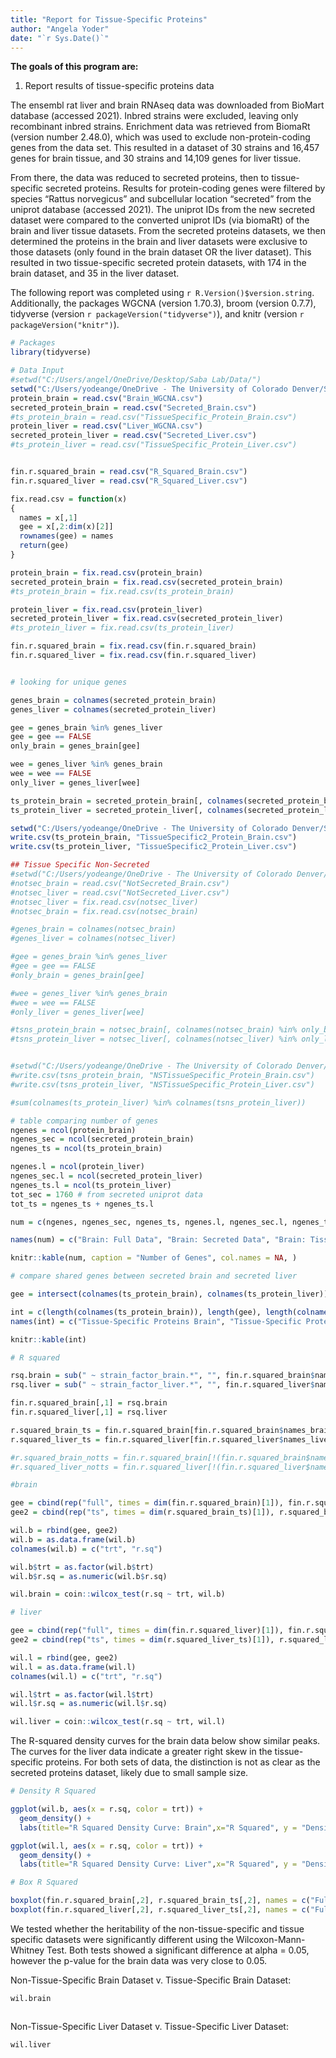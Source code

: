 ```yaml
---
title: "Report for Tissue-Specific Proteins"
author: "Angela Yoder"
date: "`r Sys.Date()`"
---
```


**The goals of this program are:**

1. Report results of tissue-specific proteins data

The ensembl rat liver and brain RNAseq data was downloaded from BioMart database (accessed 2021). Inbred strains were excluded, leaving only recombinant inbred strains. Enrichment data was retrieved from BiomaRt (version number 2.48.0), which was used to exclude non-protein-coding genes from the data set. This resulted in a dataset of 30 strains and 16,457 genes for brain tissue, and 30 strains and 14,109 genes for liver tissue. 

From there, the data was reduced to secreted proteins, then to tissue-specific secreted proteins. Results for protein-coding genes were filtered by species "Rattus norvegicus" and subcellular location "secreted" from the uniprot database (accessed 2021). The uniprot IDs from the new secreted dataset were compared to the converted uniprot IDs (via biomaRt) of the brain and liver tissue datasets. From the secreted proteins datasets, we then determined the proteins in the brain and liver datasets were exclusive to those datasets (only found in the brain dataset OR the liver dataset). This resulted in two tissue-specific secreted protein datasets, with 174 in the brain dataset, and 35 in the liver dataset.  

The following report was completed using `r R.Version()$version.string`. Additionally, the packages WGCNA (version 1.70.3), broom (version 0.7.7), tidyverse (version `r packageVersion("tidyverse")`), and knitr (version `r packageVersion("knitr")`). 

```r
# Packages
library(tidyverse)

# Data Input
#setwd("C:/Users/angel/OneDrive/Desktop/Saba Lab/Data/")
setwd("C:/Users/yodeange/OneDrive - The University of Colorado Denver/Saba Lab/Data")
protein_brain = read.csv("Brain_WGCNA.csv")
secreted_protein_brain = read.csv("Secreted_Brain.csv")
#ts_protein_brain = read.csv("TissueSpecific_Protein_Brain.csv")
protein_liver = read.csv("Liver_WGCNA.csv")
secreted_protein_liver = read.csv("Secreted_Liver.csv")
#ts_protein_liver = read.csv("TissueSpecific_Protein_Liver.csv")


fin.r.squared_brain = read.csv("R_Squared_Brain.csv")
fin.r.squared_liver = read.csv("R_Squared_Liver.csv")

fix.read.csv = function(x)
{
  names = x[,1]
  gee = x[,2:dim(x)[2]]
  rownames(gee) = names
  return(gee)
}

protein_brain = fix.read.csv(protein_brain)
secreted_protein_brain = fix.read.csv(secreted_protein_brain)
#ts_protein_brain = fix.read.csv(ts_protein_brain)

protein_liver = fix.read.csv(protein_liver)
secreted_protein_liver = fix.read.csv(secreted_protein_liver)
#ts_protein_liver = fix.read.csv(ts_protein_liver)

fin.r.squared_brain = fix.read.csv(fin.r.squared_brain)
fin.r.squared_liver = fix.read.csv(fin.r.squared_liver)



```

```r
# looking for unique genes

genes_brain = colnames(secreted_protein_brain)
genes_liver = colnames(secreted_protein_liver)

gee = genes_brain %in% genes_liver
gee = gee == FALSE
only_brain = genes_brain[gee]

wee = genes_liver %in% genes_brain
wee = wee == FALSE
only_liver = genes_liver[wee]

ts_protein_brain = secreted_protein_brain[, colnames(secreted_protein_brain) %in% only_brain]
ts_protein_liver = secreted_protein_liver[, colnames(secreted_protein_liver) %in% only_liver]

setwd("C:/Users/yodeange/OneDrive - The University of Colorado Denver/Saba Lab/Data")
write.csv(ts_protein_brain, "TissueSpecific2_Protein_Brain.csv")
write.csv(ts_protein_liver, "TissueSpecific2_Protein_Liver.csv")

## Tissue Specific Non-Secreted
#setwd("C:/Users/yodeange/OneDrive - The University of Colorado Denver/Saba Lab/Data")
#notsec_brain = read.csv("NotSecreted_Brain.csv")
#notsec_liver = read.csv("NotSecreted_Liver.csv")
#notsec_liver = fix.read.csv(notsec_liver)
#notsec_brain = fix.read.csv(notsec_brain)

#genes_brain = colnames(notsec_brain)
#genes_liver = colnames(notsec_liver)

#gee = genes_brain %in% genes_liver
#gee = gee == FALSE
#only_brain = genes_brain[gee]

#wee = genes_liver %in% genes_brain
#wee = wee == FALSE
#only_liver = genes_liver[wee]

#tsns_protein_brain = notsec_brain[, colnames(notsec_brain) %in% only_brain]
#tsns_protein_liver = notsec_liver[, colnames(notsec_liver) %in% only_liver]


#setwd("C:/Users/yodeange/OneDrive - The University of Colorado Denver/Saba Lab/Data")
#write.csv(tsns_protein_brain, "NSTissueSpecific_Protein_Brain.csv")
#write.csv(tsns_protein_liver, "NSTissueSpecific_Protein_Liver.csv")

#sum(colnames(ts_protein_liver) %in% colnames(tsns_protein_liver))

```

```r
# table comparing number of genes
ngenes = ncol(protein_brain)
ngenes_sec = ncol(secreted_protein_brain)
ngenes_ts = ncol(ts_protein_brain)

ngenes.l = ncol(protein_liver)
ngenes_sec.l = ncol(secreted_protein_liver)
ngenes_ts.l = ncol(ts_protein_liver)
tot_sec = 1760 # from secreted uniprot data
tot_ts = ngenes_ts + ngenes_ts.l

num = c(ngenes, ngenes_sec, ngenes_ts, ngenes.l, ngenes_sec.l, ngenes_ts.l, tot_sec, tot_ts)

names(num) = c("Brain: Full Data", "Brain: Secreted Data", "Brain: Tissue-Specific Data", "Liver: Full Data", "Liver: Secreted Data", "Liver: Tissue-Specific Data", "Total Secreted Rat Proteins", "Total Tissue-Specific Rat Proteins")

knitr::kable(num, caption = "Number of Genes", col.names = NA, )

# compare shared genes between secreted brain and secreted liver

gee = intersect(colnames(ts_protein_brain), colnames(ts_protein_liver))

int = c(length(colnames(ts_protein_brain)), length(gee), length(colnames(ts_protein_liver)))
names(int) = c("Tissue-Specific Proteins Brain", "Tissue-Specific Proteins Shared by Brain and Liver", "Tissue-Specific Proteins Liver")

knitr::kable(int)

```

```r
# R squared

rsq.brain = sub(" ~ strain_factor_brain.*", "", fin.r.squared_brain$names_brain)
rsq.liver = sub(" ~ strain_factor_liver.*", "", fin.r.squared_liver$names_liver)

fin.r.squared_brain[,1] = rsq.brain
fin.r.squared_liver[,1] = rsq.liver

r.squared_brain_ts = fin.r.squared_brain[fin.r.squared_brain$names_brain %in% colnames(ts_protein_brain),]
r.squared_liver_ts = fin.r.squared_liver[fin.r.squared_liver$names_liver %in% colnames(ts_protein_liver),]

#r.squared_brain_notts = fin.r.squared_brain[!(fin.r.squared_brain$names_brain %in% colnames(ts_protein_brain)),]
#r.squared_liver_notts = fin.r.squared_liver[!(fin.r.squared_liver$names_liver %in% colnames(ts_protein_liver)),]

#brain

gee = cbind(rep("full", times = dim(fin.r.squared_brain)[1]), fin.r.squared_brain[,2])
gee2 = cbind(rep("ts", times = dim(r.squared_brain_ts)[1]), r.squared_brain_ts[,2])

wil.b = rbind(gee, gee2)
wil.b = as.data.frame(wil.b)
colnames(wil.b) = c("trt", "r.sq")

wil.b$trt = as.factor(wil.b$trt)
wil.b$r.sq = as.numeric(wil.b$r.sq)

wil.brain = coin::wilcox_test(r.sq ~ trt, wil.b)

# liver

gee = cbind(rep("full", times = dim(fin.r.squared_liver)[1]), fin.r.squared_liver[,2])
gee2 = cbind(rep("ts", times = dim(r.squared_liver_ts)[1]), r.squared_liver_ts[,2])

wil.l = rbind(gee, gee2)
wil.l = as.data.frame(wil.l)
colnames(wil.l) = c("trt", "r.sq")

wil.l$trt = as.factor(wil.l$trt)
wil.l$r.sq = as.numeric(wil.l$r.sq)

wil.liver = coin::wilcox_test(r.sq ~ trt, wil.l)

```

The R-squared density curves for the brain data below show similar peaks. The curves for the liver data indicate a greater right skew in the tissue-specific proteins. For both sets of data, the distinction is not as clear as the secreted proteins dataset, likely due to small sample size. 

```r

# Density R Squared

ggplot(wil.b, aes(x = r.sq, color = trt)) + 
  geom_density() +
  labs(title="R Squared Density Curve: Brain",x="R Squared", y = "Density")

ggplot(wil.l, aes(x = r.sq, color = trt)) + 
  geom_density() +
  labs(title="R Squared Density Curve: Liver",x="R Squared", y = "Density")

# Box R Squared

boxplot(fin.r.squared_brain[,2], r.squared_brain_ts[,2], names = c("Full", "TS"), xlab = "R Squared", main = "R Squared Brain Data")
boxplot(fin.r.squared_liver[,2], r.squared_liver_ts[,2], names = c("Full", "TS"), xlab = "R Squared", main = "R Squared Liver Data")


```

We tested whether the heritability of the non-tissue-specific and tissue specific datasets were significantly different using the Wilcoxon-Mann-Whitney Test. Both tests showed a significant difference at alpha = 0.05, however the p-value for the brain data was very close to 0.05. 

Non-Tissue-Specific Brain Dataset v. Tissue-Specific Brain Dataset: 

```r
wil.brain



```

Non-Tissue-Specific Liver Dataset v. Tissue-Specific Liver Dataset:

```r

wil.liver


```

